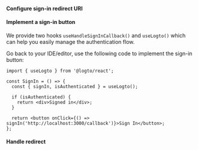 
<SignInFlowSummary />

#### Configure sign-in redirect URI

<ConfigureRedirectUri figureSrc={redirectUriFigure} redirectUri="http://localhost:3000/callback" />

#### Implement a sign-in button

We provide two hooks `useHandleSignInCallback()` and `useLogto()` which can help you easily manage the authentication flow.

<SignInNote calling=".signIn()" />

Go back to your IDE/editor, use the following code to implement the sign-in button:

```tsx
import { useLogto } from '@logto/react';

const SignIn = () => {
  const { signIn, isAuthenticated } = useLogto();

  if (isAuthenticated) {
    return <div>Signed in</div>;
  }

  return <button onClick={() => signIn('http://localhost:3000/callback')}>Sign In</button>;
};
```

#### Handle redirect

<HandleRedirect />
